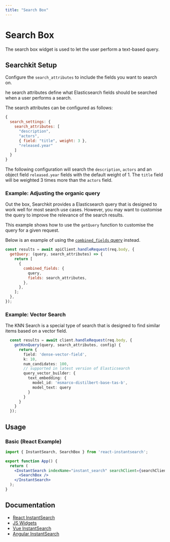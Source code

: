 ```yaml
---
title: "Search Box"
---
```


# Search Box

The search box widget is used to let the user perform a text-based query.

## Searchkit Setup

Configure the `search_attributes` to include the fields you want to search on.

he search attributes define what Elasticsearch fields should be searched when a user performs a search.

The search attributes can be configured as follows:

```js
{ 
  search_settings: {
    search_attributes: [
      "description", 
      "actors", 
      { field: "title", weight: 3 }, 
      "released.year"
    ]
  }
}
```

The following configuration will search the `description`, `actors` and an object field `released.year` fields with the default weight of 1. The `title` field will be weighted 3 times more than the `actors` field.

### Example: Adjusting the organic query

Out the box, Searchkit provides a Elasticsearch query that is designed to work well for most search use cases. However, you may want to customise the query to improve the relevance of the search results.

This example shows how to use the `getQuery` function to customise the query for a given request.

Below is an example of using the [`combined_fields` query](https://www.elastic.co/guide/en/elasticsearch/reference/current/query-dsl-combined-fields-query.html) instead.

```js
const results = await apiClient.handleRequest(req.body, {
  getQuery: (query, search_attributes) => {
    return [
      {
        combined_fields: {
          query,
          fields: search_attributes,
        },
      },
    ];
  },
});
```

### Example: Vector Search 

The KNN Search is a special type of search that is designed to find similar items based on a vector field. 

```ts
  const results = await client.handleRequest(req.body, {
    getKnnQuery(query, search_attributes, config) {
      return {
        field: 'dense-vector-field',
        k: 10,
        num_candidates: 100,
        // supported in latest version of Elasticsearch
        query_vector_builder: { 
          text_embedding: {
            model_id: 'msmarco-distilbert-base-tas-b',
            model_text: query
          }
        }
      }
    }
  });
```

## Usage

### Basic (React Example)

```jsx
import { InstantSearch, SearchBox } from 'react-instantsearch';

export function App() {
  return (
    <InstantSearch indexName="instant_search" searchClient={searchClient}>
      <SearchBox />
    </InstantSearch>
  );
}
```

## Documentation

- [React InstantSearch](https://www.algolia.com/doc/api-reference/widgets/search-box/react/)
- [JS Widgets](https://www.algolia.com/doc/api-reference/widgets/search-box/js/)
- [Vue InstantSearch](https://www.algolia.com/doc/api-reference/widgets/search-box/vue/)
- [Angular InstantSearch](https://www.algolia.com/doc/api-reference/widgets/search-box/angular/)